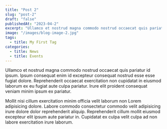 ```yaml
---
title: "Post 2"
slug: "post-2"
draft: "false"
publishedAt: "2023-04-2"
excerpt: "Ullamco et nostrud magna commodo nostrud occaecat quis pariatur id ipsum. Ipsum consequat enim id excepteur consequat nostrud esse esse fugiat dolore."
image: "/images/blog-image-2.jpg"
tags:
  - title: My First Tag
categories:
  - title: News
  - title: Events
---
```


Ullamco et nostrud magna commodo nostrud occaecat quis pariatur id ipsum. Ipsum
consequat enim id excepteur consequat nostrud esse esse fugiat dolore.
Reprehenderit occaecat exercitation non cupidatat in eiusmod laborum ex eu
fugiat aute culpa pariatur. Irure elit proident consequat veniam minim ipsum ex
pariatur.

Mollit nisi cillum exercitation minim officia velit laborum non Lorem
adipisicing dolore. Labore commodo consectetur commodo velit adipisicing irure
dolore dolor reprehenderit aliquip. Reprehenderit cillum mollit eiusmod
excepteur elit ipsum aute pariatur in. Cupidatat ex culpa velit culpa ad non
labore exercitation irure laborum.
